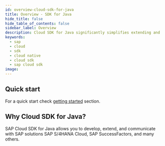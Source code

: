 ```yaml
---
id: overview-cloud-sdk-for-java
title: Overview - SDK for Java
hide_title: false
hide_table_of_contents: false
sidebar_label: Overview
description: Cloud SDK for Java significantly simplifies extending and developing application with SAP Cloud Platform
keywords:
  - sap
  - cloud
  - sdk
  - cloud native
  - cloud sdk
  - sap cloud sdk
image:
---
```


<!-- vale off -->


<!-- vale on -->

<MvnBadge />

<!--
:::success Cloud SDK customer survey
Please, take our [survey](https://sapinsights.eu.qualtrics.com/jfe/form/SV_0pUmWpCadpoLhyZ) to help future development of Cloud SDK. Thanks in advance for valuable feedback!
:::
-->

## Quick start

For a quick start check [getting started](getting-started) section.

## Why Cloud SDK for Java?

SAP Cloud SDK for Java allows you to develop, extend, and communicate with SAP solutions SAP S/4HANA Cloud, SAP
SuccessFactors, and many others.
